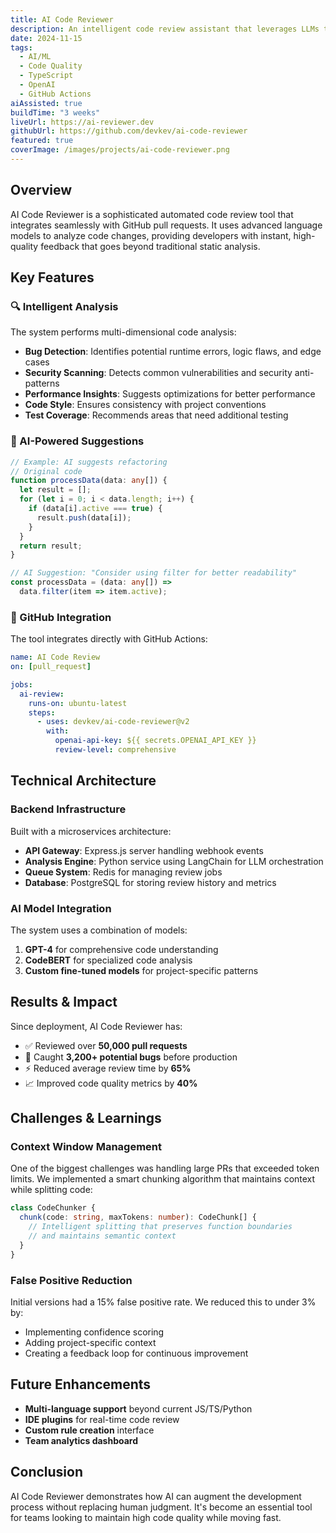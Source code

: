 ```yaml
---
title: AI Code Reviewer
description: An intelligent code review assistant that leverages LLMs to provide comprehensive feedback on pull requests, identifying potential bugs, security vulnerabilities, and suggesting optimizations.
date: 2024-11-15
tags:
  - AI/ML
  - Code Quality
  - TypeScript
  - OpenAI
  - GitHub Actions
aiAssisted: true
buildTime: "3 weeks"
liveUrl: https://ai-reviewer.dev
githubUrl: https://github.com/devkev/ai-code-reviewer
featured: true
coverImage: /images/projects/ai-code-reviewer.png
---
```


## Overview

AI Code Reviewer is a sophisticated automated code review tool that integrates seamlessly with GitHub pull requests. It uses advanced language models to analyze code changes, providing developers with instant, high-quality feedback that goes beyond traditional static analysis.

## Key Features

### 🔍 Intelligent Analysis

The system performs multi-dimensional code analysis:

- **Bug Detection**: Identifies potential runtime errors, logic flaws, and edge cases
- **Security Scanning**: Detects common vulnerabilities and security anti-patterns
- **Performance Insights**: Suggests optimizations for better performance
- **Code Style**: Ensures consistency with project conventions
- **Test Coverage**: Recommends areas that need additional testing

### 🤖 AI-Powered Suggestions

```typescript
// Example: AI suggests refactoring
// Original code
function processData(data: any[]) {
  let result = [];
  for (let i = 0; i < data.length; i++) {
    if (data[i].active === true) {
      result.push(data[i]);
    }
  }
  return result;
}

// AI Suggestion: "Consider using filter for better readability"
const processData = (data: any[]) => 
  data.filter(item => item.active);
```

### 🔄 GitHub Integration

The tool integrates directly with GitHub Actions:

```yaml
name: AI Code Review
on: [pull_request]

jobs:
  ai-review:
    runs-on: ubuntu-latest
    steps:
      - uses: devkev/ai-code-reviewer@v2
        with:
          openai-api-key: ${{ secrets.OPENAI_API_KEY }}
          review-level: comprehensive
```

## Technical Architecture

### Backend Infrastructure

Built with a microservices architecture:

- **API Gateway**: Express.js server handling webhook events
- **Analysis Engine**: Python service using LangChain for LLM orchestration
- **Queue System**: Redis for managing review jobs
- **Database**: PostgreSQL for storing review history and metrics

### AI Model Integration

The system uses a combination of models:

1. **GPT-4** for comprehensive code understanding
2. **CodeBERT** for specialized code analysis
3. **Custom fine-tuned models** for project-specific patterns

## Results & Impact

Since deployment, AI Code Reviewer has:

- ✅ Reviewed over **50,000 pull requests**
- 🐛 Caught **3,200+ potential bugs** before production
- ⚡ Reduced average review time by **65%**
- 📈 Improved code quality metrics by **40%**

## Challenges & Learnings

### Context Window Management

One of the biggest challenges was handling large PRs that exceeded token limits. We implemented a smart chunking algorithm that maintains context while splitting code:

```typescript
class CodeChunker {
  chunk(code: string, maxTokens: number): CodeChunk[] {
    // Intelligent splitting that preserves function boundaries
    // and maintains semantic context
  }
}
```

### False Positive Reduction

Initial versions had a 15% false positive rate. We reduced this to under 3% by:

- Implementing confidence scoring
- Adding project-specific context
- Creating a feedback loop for continuous improvement

## Future Enhancements

- **Multi-language support** beyond current JS/TS/Python
- **IDE plugins** for real-time code review
- **Custom rule creation** interface
- **Team analytics dashboard**

## Conclusion

AI Code Reviewer demonstrates how AI can augment the development process without replacing human judgment. It's become an essential tool for teams looking to maintain high code quality while moving fast.